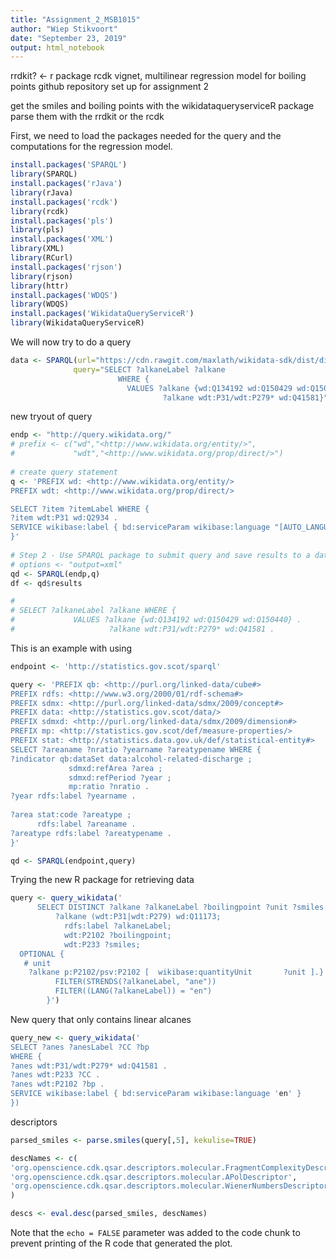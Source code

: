 ```yaml
---
title: "Assignment_2_MSB1015"
author: "Wiep Stikvoort"
date: "September 23, 2019"
output: html_notebook
---
```

rrdkit? <- r package
rcdk vignet, multilinear regression model for boiling points
github repository set up for assignment 2

get the smiles and boiling points with the wikidataqueryserviceR package
parse them with the rrdkit or the rcdk

First, we need to load the packages needed for the query and the computations for the regression model. 
```r
install.packages('SPARQL')
library(SPARQL)
install.packages('rJava')
library(rJava)
install.packages('rcdk')
library(rcdk)
install.packages('pls')
library(pls)
install.packages('XML')
library(XML)
library(RCurl)
install.packages('rjson')
library(rjson)
library(httr)
install.packages('WDQS')
library(WDQS)
install.packages('WikidataQueryServiceR')
library(WikidataQueryServiceR)
```

We will now try to do a query
```r
data <- SPARQL(url="https://cdn.rawgit.com/maxlath/wikidata-sdk/dist/dist/wikibase-sdk.min.js",
              query="SELECT ?alkaneLabel ?alkane 
                        WHERE {
                          VALUES ?alkane {wd:Q134192 wd:Q150429 wd:Q150440}
                                  ?alkane wdt:P31/wdt:P279* wd:Q41581}" )


```
new tryout of query
```r
endp <- "http://query.wikidata.org/"
# prefix <- c("wd","<http://www.wikidata.org/entity/>",
#             "wdt","<http://www.wikidata.org/prop/direct/>")
 
# create query statement
q <- 'PREFIX wd: <http://www.wikidata.org/entity/>
PREFIX wdt: <http://www.wikidata.org/prop/direct/>

SELECT ?item ?itemLabel WHERE {
?item wdt:P31 wd:Q2934 .
SERVICE wikibase:label { bd:serviceParam wikibase:language "[AUTO_LANGUAGE],en". }
}'
 
# Step 2 - Use SPARQL package to submit query and save results to a data frame
# options <- "output=xml" 
qd <- SPARQL(endp,q)
df <- qd$results

# 
# SELECT ?alkaneLabel ?alkane WHERE {
#             VALUES ?alkane {wd:Q134192 wd:Q150429 wd:Q150440} .
#                     ?alkane wdt:P31/wdt:P279* wd:Q41581 .
```
This is an example with using 
``` r
endpoint <- 'http://statistics.gov.scot/sparql'

query <- 'PREFIX qb: <http://purl.org/linked-data/cube#>
PREFIX rdfs: <http://www.w3.org/2000/01/rdf-schema#> 
PREFIX sdmx: <http://purl.org/linked-data/sdmx/2009/concept#> 
PREFIX data: <http://statistics.gov.scot/data/>
PREFIX sdmxd: <http://purl.org/linked-data/sdmx/2009/dimension#>
PREFIX mp: <http://statistics.gov.scot/def/measure-properties/>
PREFIX stat: <http://statistics.data.gov.uk/def/statistical-entity#>
SELECT ?areaname ?nratio ?yearname ?areatypename WHERE {
?indicator qb:dataSet data:alcohol-related-discharge ;
             sdmxd:refArea ?area ;
             sdmxd:refPeriod ?year ;
             mp:ratio ?nratio .
?year rdfs:label ?yearname .
  
?area stat:code ?areatype ;
      rdfs:label ?areaname .
?areatype rdfs:label ?areatypename .
}'

qd <- SPARQL(endpoint,query)
```


Trying the new R package for retrieving data

```r
query <- query_wikidata('
      SELECT DISTINCT ?alkane ?alkaneLabel ?boilingpoint ?unit ?smiles WHERE {
          ?alkane (wdt:P31|wdt:P279) wd:Q11173;
            rdfs:label ?alkaneLabel;
            wdt:P2102 ?boilingpoint;
            wdt:P233 ?smiles;
  OPTIONAL {
   # unit 
    ?alkane p:P2102/psv:P2102 [  wikibase:quantityUnit       ?unit ].}
          FILTER(STRENDS(?alkaneLabel, "ane"))
          FILTER((LANG(?alkaneLabel)) = "en")
        }')

```
New query that only contains linear alcanes
```r
query_new <- query_wikidata('
SELECT ?anes ?anesLabel ?CC ?bp
WHERE {
?anes wdt:P31/wdt:P279* wd:Q41581 .
?anes wdt:P233 ?CC .
?anes wdt:P2102 ?bp .
SERVICE wikibase:label { bd:serviceParam wikibase:language 'en' }
})
```
descriptors 
```r
parsed_smiles <- parse.smiles(query[,5], kekulise=TRUE)

descNames <- c(
'org.openscience.cdk.qsar.descriptors.molecular.FragmentComplexityDescriptor',
'org.openscience.cdk.qsar.descriptors.molecular.APolDescriptor',
'org.openscience.cdk.qsar.descriptors.molecular.WienerNumbersDescriptor'
)

descs <- eval.desc(parsed_smiles, descNames)
```



Note that the `echo = FALSE` parameter was added to the code chunk to prevent printing of the R code that generated the plot.
